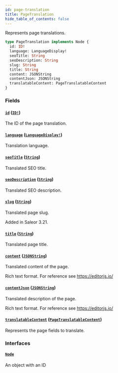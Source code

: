 ```yaml
---
id: page-translation
title: PageTranslation
hide_table_of_contents: false
---
```


Represents page translations.

```graphql
type PageTranslation implements Node {
  id: ID!
  language: LanguageDisplay!
  seoTitle: String
  seoDescription: String
  slug: String
  title: String
  content: JSONString
  contentJson: JSONString
  translatableContent: PageTranslatableContent
}
```

### Fields

#### [`id`](#) ([`ID!`](../../../developer/api-reference/scalars/id))

The ID of the page translation.

#### [`language`](#) ([`LanguageDisplay!`](../../../developer/api-reference/objects/language-display))

Translation language.

#### [`seoTitle`](#) ([`String`](../../../developer/api-reference/scalars/string))

Translated SEO title.

#### [`seoDescription`](#) ([`String`](../../../developer/api-reference/scalars/string))

Translated SEO description.

#### [`slug`](#) ([`String`](../../../developer/api-reference/scalars/string))

Translated page slug.

Added in Saleor 3.21.

#### [`title`](#) ([`String`](../../../developer/api-reference/scalars/string))

Translated page title.

#### [`content`](#) ([`JSONString`](../../../developer/api-reference/scalars/jsonstring))

Translated content of the page.

Rich text format. For reference see https://editorjs.io/

#### [`contentJson`](#) ([`JSONString`](../../../developer/api-reference/scalars/jsonstring))

Translated description of the page.

Rich text format. For reference see https://editorjs.io/

#### [`translatableContent`](#) ([`PageTranslatableContent`](../../../developer/api-reference/objects/page-translatable-content))

Represents the page fields to translate.

### Interfaces

#### [`Node`](../../../developer/api-reference/interfaces/node)

An object with an ID
